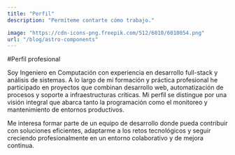```yaml
---
title: "Perfil"
description: "Permíteme contarte cómo trabajo."

image: "https://cdn-icons-png.freepik.com/512/6010/6010054.png"
url: "/blog/astro-components"
---
```


#Perfil profesional

Soy Ingeniero en Computación con experiencia en desarrollo full-stack y análisis de sistemas. A lo largo de mi formación y práctica profesional he participado en proyectos que combinan desarrollo web, automatización de procesos y soporte a infraestructuras críticas. Mi perfil se distingue por una visión integral que abarca tanto la programación como el monitoreo y mantenimiento de entornos productivos.

Me interesa formar parte de un equipo de desarrollo donde pueda contribuir con soluciones eficientes, adaptarme a los retos tecnológicos y seguir creciendo profesionalmente en un entorno colaborativo y de mejora continua.



